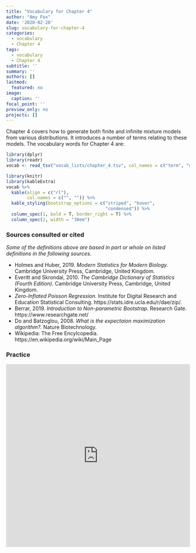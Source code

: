```yaml
---
title: "Vocabulary for Chapter 4"
author: "Amy Fox"
date: '2020-02-20'
slug: vocabulary-for-chapter-4
categories:
  - vocabulary
  - Chapter 4
tags:
  - vocabulary
  - Chapter 4
subtitle: ''
summary: ''
authors: []
lastmod: 
  featured: no
image:
  caption: ''
focal_point: ''
preview_only: no
projects: []
---
```

  
Chapter 4 covers how to generate both finite and infinite mixture models from various distributions. It introduces a number of terms relating to these models. The vocabulary words for Chapter 4 are: 
  
```r
library(dplyr)
library(readr)
vocab <- read_tsv("vocab_lists/chapter_4.tsv", col_names = c("term", "definition"))
```

```r
library(knitr)
library(kableExtra)
vocab %>% 
  kable(align = c("rl"), 
        col.names = c("", "")) %>% 
  kable_styling(bootstrap_options = c("striped", "hover",
                                      "condensed")) %>% 
  column_spec(1, bold = T, border_right = T) %>%
  column_spec(2, width = "30em")
```

### Sources consulted or cited 

*Some of the definitions above are based in part or whole on listed definitions 
in the following sources.*
  
  - Holmes and Huber, 2019. *Modern Statistics for Modern Biology.* Cambridge University Press, 
Cambridge, United Kingdom.
- Everitt and Skrondal, 2010. *The Cambridge Dictionary of Statistics (Fourth Edition).* Cambridge University Press, Cambridge, United Kingdom.
- *Zero-Inflated Poisson Regression.* Institute for Digital Research and Education Statistical Consulting. https://stats.idre.ucla.edu/r/dae/zip/.
- Berrar, 2019. *Introduction to Non-parametric Bootstrap.* Research Gate. https://www.researchgate.net/
- Do and Batzoglou, 2008. *What is the expectaion maximization algorithm?.* Nature Biotechnology. 
- Wikipedia: The Free Encylcopedia. https://en.wikipedia.org/wiki/Main_Page


### Practice

<iframe src="https://quizlet.com/485299672/match/embed?i=2r4ib&x=1jj1" height="500" width="100%" style="border:0"></iframe>